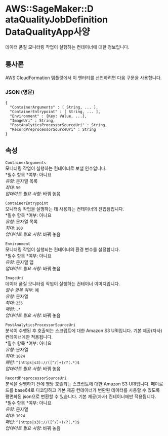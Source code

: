 # AWS::SageMaker::D ataQualityJobDefinition DataQualityApp사양

데이터 품질 모니터링 작업이 실행하는 컨테이너에 대한 정보입니다.

## 통사론

AWS CloudFormation 템플릿에서 이 엔터티를 선언하려면 다음 구문을 사용합니다.

### JSON (영문)

```
{
  "ContainerArguments" : [ String, ... ],
  "ContainerEntrypoint" : [ String, ... ],
  "Environment" : {Key: Value, ...},
  "ImageUri" : String,
  "PostAnalyticsProcessorSourceUri" : String,
  "RecordPreprocessorSourceUri" : String
}
```

## 속성

`ContainerArguments`  
모니터링 작업이 실행하는 컨테이너로 보낼 인수입니다.  
*필수 항목 *여부: 아니요  
_유형_: 문자열 목록  
_최대_: `50`  
_업데이트 필요 사항_: 바꿔 놓음

`ContainerEntrypoint`  
모니터링 작업을 실행하는 데 사용되는 컨테이너의 진입점입니다.  
*필수 항목 *여부: 아니요  
_유형_: 문자열 목록  
_최대_: `100`  
_업데이트 필요 사항_: 바꿔 놓음

`Environment`  
모니터링 작업이 실행되는 컨테이너의 환경 변수를 설정합니다.  
*필수 항목 *여부: 아니요  
_유형_: 문자열 맵  
_업데이트 필요 사항_: 바꿔 놓음

`ImageUri`  
데이터 품질 모니터링 작업이 실행하는 컨테이너 이미지입니다.  
_필수 항목 여부_: 예  
_유형_: 문자열  
_최대_: `255`  
_패턴_: `.*`  
_업데이트 필요 사항_: 바꿔 놓음

`PostAnalyticsProcessorSourceUri`  
분석이 수행된 후 호출되는 스크립트에 대한 Amazon S3 URI입니다. 기본 제공(자사) 컨테이너에만 적용됩니다.  
*필수 항목 *여부: 아니요  
_유형_: 문자열  
_최대_: `1024`  
_패턴_: `^(https|s3)://([^/]+)/?(.*)$`  
_업데이트 필요 사항_: 바꿔 놓음

`RecordPreprocessorSourceUri`  
분석을 실행하기 전에 행당 호출되는 스크립트에 대한 Amazon S3 URI입니다. 페이로드를 base64로 디코딩하고 기본 제공 컨테이너가 변환된 데이터를 사용할 수 있도록 평면화된 json으로 변환할 수 있습니다. 기본 제공(자사) 컨테이너에만 적용됩니다.  
*필수 항목 *여부: 아니요  
_유형_: 문자열  
_최대_: `1024`  
_패턴_: `^(https|s3)://([^/]+)/?(.*)$`  
_업데이트 필요 사항_: 바꿔 놓음

